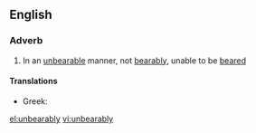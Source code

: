 ==English==

===Adverb===
{{en-adv}}

# In an [[unbearable]] manner, not [[bearably]], unable to be [[beared]]

====Translations====
* Greek: {{t|el|αφόρητα}}

[[el:unbearably]]
[[vi:unbearably]]